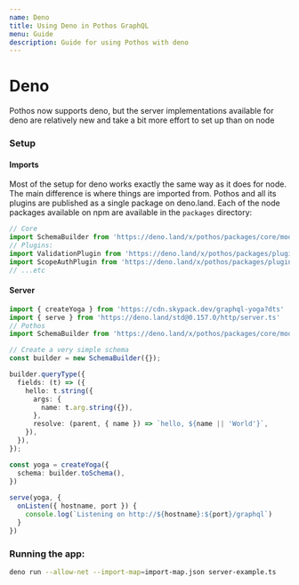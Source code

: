 ```yaml
---
name: Deno
title: Using Deno in Pothos GraphQL
menu: Guide
description: Guide for using Pothos with deno
---
```





# Deno

Pothos now supports deno, but the server implementations available for deno are relatively new and
take a bit more effort to set up than on node

### Setup

#### Imports

Most of the setup for deno works exactly the same way as it does for node. The main difference is
where things are imported from. Pothos and all its plugins are published as a single package on
deno.land. Each of the node packages available on npm are available in the `packages` directory:

```typescript
// Core
import SchemaBuilder from 'https://deno.land/x/pothos/packages/core/mod.ts';
// Plugins:
import ValidationPlugin from 'https://deno.land/x/pothos/packages/plugin-validation/mod.ts';
import ScopeAuthPlugin from 'https://deno.land/x/pothos/packages/plugin-scope-auth/mod.ts';
// ...etc
```

#### Server

```typescript
import { createYoga } from 'https://cdn.skypack.dev/graphql-yoga?dts'
import { serve } from 'https://deno.land/std@0.157.0/http/server.ts'
// Pothos
import SchemaBuilder from 'https://deno.land/x/pothos/packages/core/mod.ts';

// Create a very simple schema
const builder = new SchemaBuilder({});

builder.queryType({
  fields: (t) => ({
    hello: t.string({
      args: {
        name: t.arg.string({}),
      },
      resolve: (parent, { name }) => `hello, ${name || 'World'}`,
    }),
  }),
});

const yoga = createYoga({
  schema: builder.toSchema(),
})
 
serve(yoga, {
  onListen({ hostname, port }) {
    console.log(`Listening on http://${hostname}:${port}/graphql`)
  }
})
```

### Running the app:

```bash
deno run --allow-net --import-map=import-map.json server-example.ts
```
